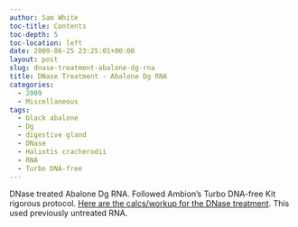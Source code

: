 ```yaml
---
author: Sam White
toc-title: Contents
toc-depth: 5
toc-location: left
date: 2009-06-25 23:25:01+00:00
layout: post
slug: dnase-treatment-abalone-dg-rna
title: DNase Treatment - Abalone Dg RNA
categories:
  - 2009
  - Miscellaneous
tags:
  - black abalone
  - Dg
  - digestive gland
  - DNase
  - Haliotis cracherodii
  - RNA
  - Turbo DNA-free
---
```


DNase treated Abalone Dg RNA. Followed Ambion's Turbo DNA-free Kit rigorous protocol. [Here are the calcs/workup for the DNase treatment](https://spreadsheets.google.com/ccc?key=0AmS_90rPaQMzdFNmTGk3Z2ZkTFJ1NHdjSUtjS0RMREE&hl=en). This used previously untreated RNA.
